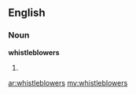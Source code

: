 ==English==

===Noun===
'''whistleblowers'''

# {{plural of|[[whistleblower]]}}

[[ar:whistleblowers]]
[[my:whistleblowers]]